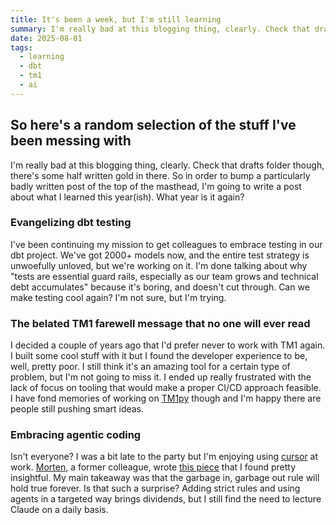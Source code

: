 ```yaml
---
title: It's been a week, but I'm still learning
summary: I'm really bad at this blogging thing, clearly. Check that drafts folder though, there's some half written gold in there. So in order to bump a particularly badly written post of the top of the masthead, I'm going to write a post about what I learned this year(ish). What year is it again?
date: 2025-08-01
tags:
  - learning
  - dbt
  - tm1
  - ai
---
```


## So here's a random selection of the stuff I've been messing with

I'm really bad at this blogging thing, clearly. Check that drafts folder though, there's some half written gold in there. So in order to bump a particularly badly written post of the top of the masthead, I'm going to write a post about what I learned this year(ish). What year is it again?

### Evangelizing dbt testing

I've been continuing my mission to get colleagues to embrace testing in our dbt project. We've got 2000+ models now, and the entire test strategy is unwoefully unloved, but we're working on it. I'm done talking about why "tests are essential guard rails, especially as our team grows and technical debt accumulates" because it's boring, and doesn't cut through. Can we make testing cool again? I'm not sure, but I'm trying. 

### The belated TM1 farewell message that no one will ever read

I decided a couple of years ago that I'd prefer never to work with TM1 again. I built some cool stuff with it but I found the developer experience to be, well, pretty poor. I still think it's an amazing tool for a certain type of problem, but I'm not going to miss it. I ended up really frustrated with the lack of focus on tooling that would make a proper CI/CD approach feasible. I have fond memories of working on [TM1py](https://github.com/cubewise-code/tm1py) though and I'm happy there are people still pushing smart ideas. 

### Embracing agentic coding

Isn't everyone? I was a bit late to the party but I'm enjoying using [cursor](https://cursor.com/) at work. [Morten](https://www.linkedin.com/in/mortenvistisen/), a former colleague, wrote [this piece](https://mortenvistisen.com/posts/one-month-with-claude-code) that I found pretty insightful. My main takeaway was that the garbage in, garbage out rule will hold true forever. Is that such a surprise? Adding strict rules and using agents in a targeted way brings dividends, but I still find the need to lecture Claude on a daily basis.
